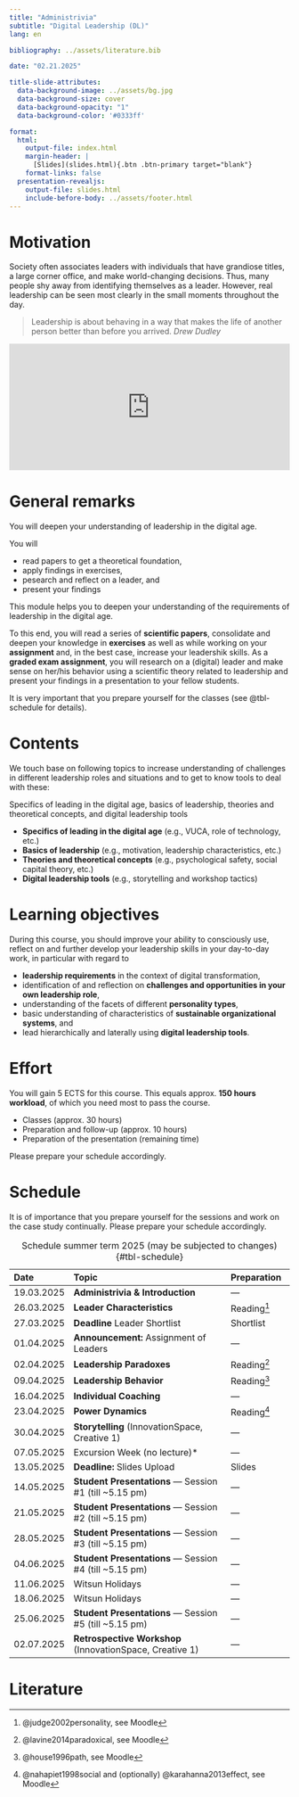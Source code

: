 ```yaml
---
title: "Administrivia"  
subtitle: "Digital Leadership (DL)"
lang: en

bibliography: ../assets/literature.bib

date: "02.21.2025"

title-slide-attributes:
  data-background-image: ../assets/bg.jpg
  data-background-size: cover
  data-background-opacity: "1"
  data-background-color: '#0333ff'

format: 
  html:
    output-file: index.html
    margin-header: | 
      [Slides](slides.html){.btn .btn-primary target="blank"}
    format-links: false       
  presentation-revealjs:
    output-file: slides.html
    include-before-body: ../assets/footer.html
---
```


# Motivation

:::notes
Society often associates leaders with individuals that have grandiose titles, a large corner office, and make world-changing decisions. Thus, many people shy away from identifying themselves as a leader. However, real leadership can be seen most clearly in the small moments throughout the day. 

> Leadership is about behaving in a way that makes the life of another person better than before you arrived. *Drew Dudley*
:::

<div style="max-width:854px"><div style="position:relative;height:0;padding-bottom:45%"><iframe src="https://embed.ted.com/talks/lang/en/drew_dudley_everyday_leadership" width="854" height="480" style="position:absolute;left:0;top:0;width:100%;height:100%" frameborder="0" scrolling="no" allowfullscreen></iframe></div></div>

# {.html-hidden .unlisted background-color=black background-iframe="https://www.mentimeter.com/app/presentation/aly6sweyozwy1ke9ag9x7topk535qdno/embed"}

# General remarks

:::html-hidden
:::medium
You will deepen your understanding of leadership in the digital age.
:::

You will

:::incremental
- read papers to get a theoretical foundation,
- apply findings in exercises,
- pesearch and reflect on a leader, and
- present your findings
:::
:::

:::notes
This module helps you to deepen your understanding of the requirements of leadership in the digital age.

To this end, you will read a series of **scientific papers**, consolidate and deepen your knowledge in **exercises** as well as while working on your **assignment** and, in the best case, increase your leadershik skills. As a **graded exam assignment**, you will research on a (digital) leader and make sense on her/his behavior using a scientific theory related to leadership and present your findings in a presentation to your fellow students.

It is very important that you prepare yourself for the classes (see @tbl-schedule for details).
:::

# Contents

We touch base on following topics to increase understanding of challenges in different leadership roles and situations and to get to know tools to deal with these:

:::html-hidden
:::medium
[Specifics of leading in the digital age, ]{.fragment .fade-in-then-semi-out}
[basics of leadership, ]{.fragment .fade-in-then-semi-out}
[theories and theoretical concepts, ]{.fragment .fade-in-then-semi-out}
[and digital leadership tools]{.fragment .fade-in-then-semi-out}
:::
:::

:::notes
- __Specifics of leading in the digital age__ (e.g., VUCA, role of technology, etc.)
- __Basics of leadership__ (e.g., motivation, leadership characteristics, etc.)
- __Theories and theoretical concepts__ (e.g., psychological safety, social capital theory, etc.)
- __Digital leadership tools__ (e.g., storytelling and workshop tactics)
:::

# Learning objectives

During this course, you should improve your ability to consciously use, reflect on and further develop your leadership skills in your day-to-day work, in particular with regard to

::: incremental
- __leadership requirements__ in the context of digital transformation,
- identification of and reflection on __challenges and opportunities in your own leadership role__,
- understanding of the facets of different __personality types__,
- basic understanding of characteristics of __sustainable organizational systems__, and
- lead hierarchically and laterally using __digital leadership tools__.
:::

# Effort

You will gain 5 ECTS for this course. This equals approx. __150 hours workload__, of which you need most to pass the course.

::: incremental
-	Classes (approx. 30 hours)
- Preparation and follow-up (approx. 10 hours)
- Preparation of the presentation (remaining time)
:::

::: fragment
Please prepare your schedule accordingly.
:::

# Schedule {.scrollable .smaller}

::: notes
It is of importance that you prepare yourself for the sessions and work on the case study continually. Please prepare your schedule accordingly.
:::

| Date       | Topic                                                      | Preparation          |
|:-----------|:-----------------------------------------------------------|:---------------------|
| 19.03.2025 | **Administrivia & Introduction**                           | —
| 26.03.2025 | **Leader Characteristics**                                 | Reading^[@judge2002personality, see Moodle]
| 27.03.2025 | **Deadline** Leader Shortlist                              | Shortlist
| 01.04.2025 | **Announcement:** Assignment of Leaders                    | —
| 02.04.2025 | **Leadership Paradoxes**                                   | Reading^[@lavine2014paradoxical, see Moodle]
| 09.04.2025 | **Leadership Behavior**                                    | Reading^[@house1996path, see Moodle]
| 16.04.2025 | **Individual Coaching**                                    | —
| 23.04.2025 | **Power Dynamics**                                         | Reading^[@nahapiet1998social and (optionally) @karahanna2013effect, see Moodle]
| 30.04.2025 | **Storytelling** (InnovationSpace, Creative 1)             | —
| 07.05.2025 | Excursion Week (no lecture)*                               | —
| 13.05.2025 | **Deadline:** Slides Upload                                | Slides
| 14.05.2025 | **Student Presentations** — Session #1 (till ~5.15 pm)     | —
| 21.05.2025 | **Student Presentations** — Session #2 (till ~5.15 pm)     | —
| 28.05.2025 | **Student Presentations** — Session #3 (till ~5.15 pm)     | —
| 04.06.2025 | **Student Presentations** — Session #4 (till ~5.15 pm)     | —
| 11.06.2025 | Witsun Holidays                                            | —
| 18.06.2025 | Witsun Holidays                                            | —
| 25.06.2025 | **Student Presentations** — Session #5 (till ~5.15 pm)     | —
| 02.07.2025 | **Retrospective Workshop** (InnovationSpace, Creative 1)   | —

: Schedule summer term 2025 (may be subjected to changes) {#tbl-schedule}

# {.html-hidden .unlisted background-color=black background-iframe="https://www.mentimeter.com/app/presentation/aly6sweyozwy1ke9ag9x7topk535qdno/zsy6drk9a3kq"}

# Literature

::: {#refs}
:::
